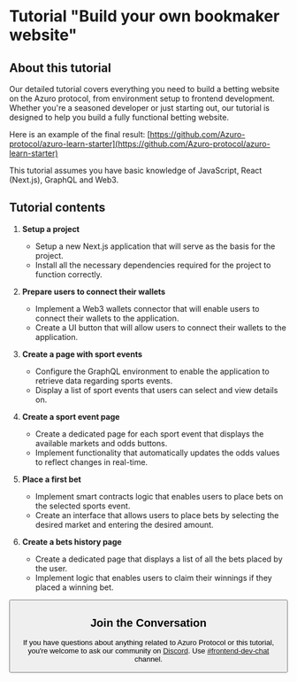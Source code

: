 
# Tutorial "Build your own bookmaker website"

## About this tutorial

Our detailed tutorial covers everything you need to build a betting website on the Azuro protocol, from environment
setup to frontend development. Whether you're a seasoned developer or just starting out, our tutorial is designed to
help you build a fully functional betting website.

Here is an example of the final result: [https://github.com/Azuro-protocol/azuro-learn-starter](https://github.com/Azuro-protocol/azuro-learn-starter)

<div className="mt-6">
  <Callout type="info">
    This tutorial assumes you have basic knowledge of JavaScript, React (Next.js), GraphQL and Web3.
  </Callout>
</div>

## Tutorial contents

1. **Setup a project**
    - Setup a new Next.js application that will serve as the basis for the project.
    - Install all the necessary dependencies required for the project to function correctly.

2. **Prepare users to connect their wallets**
    - Implement a Web3 wallets connector that will enable users to connect their wallets to the application.
    - Create a UI button that will allow users to connect their wallets to the application.

3. **Create a page with sport events**
    - Configure the GraphQL environment to enable the application to retrieve data regarding sports events.
    - Display a list of sport events that users can select and view details on.

4. **Create a sport event page**
    - Create a dedicated page for each sport event that displays the available markets and odds buttons.
    - Implement functionality that automatically updates the odds values to reflect changes in real-time.

5. **Place a first bet**
    - Implement smart contracts logic that enables users to place bets on the selected sports event.
    - Create an interface that allows users to place bets by selecting the desired market and entering the desired amount.

6. **Create a bets history page**
    - Create a dedicated page that displays a list of all the bets placed by the user.
    - Implement logic that enables users to claim their winnings if they placed a winning bet.

<Button className="mt-6" title="Let’s get started!" to="/build-own-app/tutorial/setup-a-project" />

## Join the Conversation

If you have questions about anything related to Azuro Protocol or this tutorial, you're welcome to ask our community
on [Discord](https://discord.gg/azuro). Use [#frontend-dev-chat](https://discord.com/channels/880927413742219374/1088132731604578314) channel.
